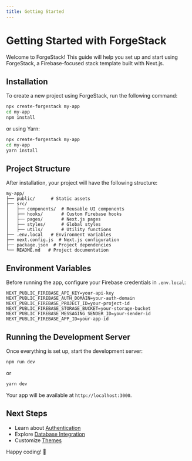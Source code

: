```yaml
---
title: Getting Started
---
```


# Getting Started with ForgeStack

Welcome to ForgeStack! This guide will help you set up and start using ForgeStack, a Firebase-focused stack template built with Next.js.

## Installation

To create a new project using ForgeStack, run the following command:

```sh
npx create-forgestack my-app
cd my-app
npm install
```

or using Yarn:

```sh
npx create-forgestack my-app
cd my-app
yarn install
```

## Project Structure

After installation, your project will have the following structure:

```plaintext
my-app/
├── public/      # Static assets
├── src/
│   ├── components/  # Reusable UI components
│   ├── hooks/       # Custom Firebase hooks
│   ├── pages/       # Next.js pages
│   ├── styles/      # Global styles
│   ├── utils/       # Utility functions
├── .env.local   # Environment variables
├── next.config.js  # Next.js configuration
├── package.json  # Project dependencies
└── README.md   # Project documentation
```

## Environment Variables

Before running the app, configure your Firebase credentials in `.env.local`:

```plaintext
NEXT_PUBLIC_FIREBASE_API_KEY=your-api-key
NEXT_PUBLIC_FIREBASE_AUTH_DOMAIN=your-auth-domain
NEXT_PUBLIC_FIREBASE_PROJECT_ID=your-project-id
NEXT_PUBLIC_FIREBASE_STORAGE_BUCKET=your-storage-bucket
NEXT_PUBLIC_FIREBASE_MESSAGING_SENDER_ID=your-sender-id
NEXT_PUBLIC_FIREBASE_APP_ID=your-app-id
```

## Running the Development Server

Once everything is set up, start the development server:

```sh
npm run dev
```

or

```sh
yarn dev
```

Your app will be available at `http://localhost:3000`.

## Next Steps

- Learn about [Authentication](./authentication)
- Explore [Database Integration](./database)
- Customize [Themes](./theming)

Happy coding! 🚀
